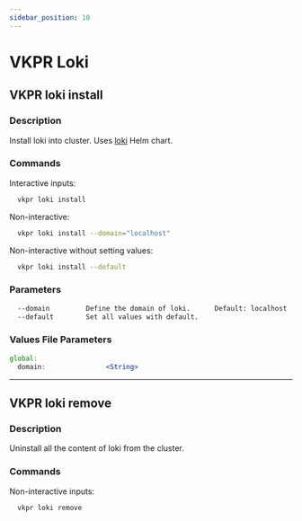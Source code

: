 ```yaml
---
sidebar_position: 10
---
```


# VKPR Loki

## VKPR loki install

### Description

Install loki into cluster. Uses [loki](https://artifacthub.io/packages/helm/grafana/loki-stack) Helm chart.

### Commands

Interactive inputs:

```bash
  vkpr loki install
```

Non-interactive:

```bash
  vkpr loki install --domain="localhost"
```

Non-interactive without setting values:

```bash
  vkpr loki install --default
```

### Parameters

```bash
  --domain         Define the domain of loki.      Default: localhost
  --default        Set all values with default.
```

### Values File Parameters

```jsx title="vkpr-values.yaml"
global:
  domain:               <String>
```
---

## VKPR loki remove

### Description

Uninstall all the content of loki from the cluster.

### Commands

Non-interactive inputs:

```bash
  vkpr loki remove
```